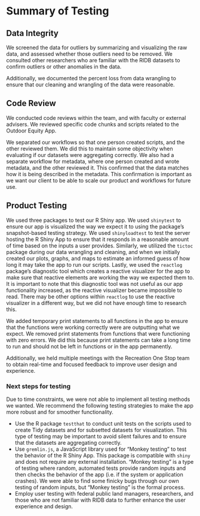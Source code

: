 # Summary of Testing

## Data Integrity

We screened the data for outliers by summarizing and visualizing the raw data, and assessed whether those outliers need to be removed. We consulted other researchers who are familiar with the RIDB datasets to confirm outliers or other anomalies in the data. 

Additionally, we documented the percent loss from data wrangling to ensure that our cleaning and wrangling of the data were reasonable. 

## Code Review

We conducted code reviews within the team, and with faculty or external advisers. We reviewed specific code chunks and scripts related to the Outdoor Equity App. 

We separated our workflows so that one person created scripts, and the other reviewed them. We did this to maintain some objectivity when evaluating if our datasets were aggregating correctly. We also had a separate workflow for metadata, where one person created and wrote metadata, and the other reviewed it. This confirmed that the data matches how it is being described in the metadata. This confirmation is important as we want our client to be able to scale our product and workflows for future use.

## Product Testing

We used three packages to test our R Shiny app. We used `shinytest` to ensure our app is visualized the way we expect it to using the package’s snapshot-based testing strategy. We used `shinyloadtest` to test the server hosting the R Shiny App to ensure that it responds in a reasonable amount of time based on the inputs a user provides. Similarly, we utilized the `tictoc` package during our data wrangling and cleaning, and when we initially created our plots, graphs, and maps to estimate an informed guess of how long it may take the app to run our scripts. Lastly, we used the `reactlog` package's diagnostic tool which creates a reactive visualizer for the app to make sure that reactive elements are working the way we expected them to. It is important to note that this diagnostic tool was not useful as our app functionality increased, as the reactive visualizer became impossible to read. There may be other options within `reactlog` to use the reactive visualizer in a different way, but we did not have enough time to research this.

We added temporary print statements to all functions in the app to ensure that the functions were working correctly were are outputting what we expect. We removed print statements from functions that were functioning with zero errors. We did this because print statements can take a long time to run and should not be left in functions or in the app permanently. 

Additionally, we held multiple meetings with the Recreation One Stop team to obtain real-time and focused feedback to improve user design and experience. 

### Next steps for testing

Due to time constraints, we were not able to implement all testing methods we wanted. We recommend the following testing strategies to make the app more robust and for smoother functionality. 

- Use the R package `testthat` to conduct unit tests on the scripts used to create Tidy datasets and for subsetted datasets for visualization. This type of testing may be important to avoid silent failures and to ensure that the datasets are aggregating correctly. 
- Use `gremlin.js`, a JavaScript library used for “Monkey testing” to test the behavior of the R Shiny App. This package is compatible with `shiny` and does not require any external installation. "Monkey testing" is a type of testing where random, automated tests provide random inputs and then checks the behavior of the app (i.e. if the system or application crashes). We were able to find some finicky bugs through our own testing of random inputs, but "Monkey testing" is the formal process. 
- Employ user testing with federal public land managers, researchers, and those who are not familiar with RIDB data to further enhance the user experience and design.



